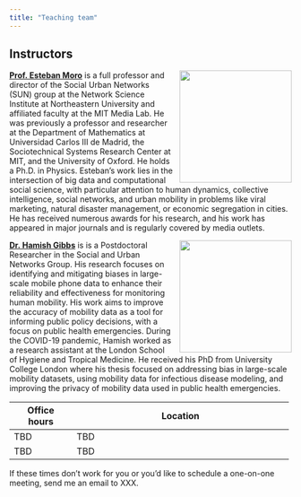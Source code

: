 ```yaml
---
title: "Teaching team"
---
```


## Instructors

![](images/emoro.jpeg){style="float:right;padding: 0 0 0 10px;" fig-alt="Headshot of Esteban Moro" width="200"}

[**Prof. Esteban Moro**](https://estebanmoro.org) is a full professor and director of the Social Urban Networks (SUN) group at the Network Science Institute at Northeastern University and affiliated faculty at the MIT Media Lab. He was previously a professor and researcher at the Department of Mathematics at Universidad Carlos III de Madrid, the Sociotechnical Systems Research Center at MIT, and the University of Oxford. He holds a Ph.D. in Physics. Esteban's work lies in the intersection of big data and computational social science, with particular attention to human dynamics, collective intelligence, social networks, and urban mobility in problems like viral marketing, natural disaster management, or economic segregation in cities. He has received numerous awards for his research, and his work has appeared in major journals and is regularly covered by media outlets.

![](images/hgibbs.jpeg){style="float:right;padding: 0 0 0 10px;" fig-alt="Headshot of Hamish Gibbs" width="200"}

[**Dr. Hamish Gibbs**](https://hamishgibbs.net) is is a Postdoctoral Researcher in the Social and Urban Networks Group. His research focuses on identifying and mitigating biases in large-scale mobile phone data to enhance their reliability and effectiveness for monitoring human mobility. His work aims to improve the accuracy of mobility data as a tool for informing public policy decisions, with a focus on public health emergencies. During the COVID-19 pandemic, Hamish worked as a research assistant at the London School of Hygiene and Tropical Medicine. He received his PhD from University College London where his thesis focused on addressing bias in large-scale mobility datasets, using mobility data for infectious disease modeling, and improving the privacy of mobility data used in public health emergencies.

+---------------+------------------------------------------------------+
| Office hours  | Location                                             |
+===============+======================================================+
| TBD           | TBD                                                  |
+---------------+------------------------------------------------------+
| TBD           | TBD                                                  |
+---------------+------------------------------------------------------+

If these times don't work for you or you'd like to schedule a one-on-one meeting, send me an email to XXX.

